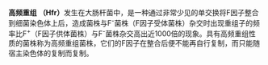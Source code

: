 {{expand|time=2015-01-01T01:58:08+00:00}}
{{unreferenced|time=2015-01-01T01:58:08+00:00}}
'''高频重组''' '''（Hfr）'''发生在大肠杆菌中，是一种通过非常少见的单交换将F因子整合到细菌染色体上后，造成菌株与F<sup>-</sup>菌株（F因子受体菌株）杂交时出现重组子的频率比F<sup>+</sup>（F因子供体菌株）与F<sup>-</sup>菌株杂交高出近1000倍的现象。具有高频重组性质的菌株称为高频重组菌株，它们的F因子在整合后便不能再自行复制，而只能随宿主染色体的复制而复制。